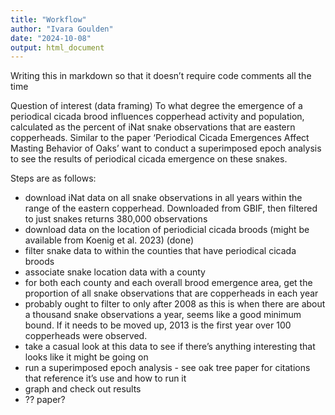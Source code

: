 ```yaml
---
title: "Workflow"
author: "Ivara Goulden"
date: "2024-10-08"
output: html_document
---
```


Writing this in markdown so that it doesn't require code comments all the time

Question of interest (data framing)
To what degree the emergence of a periodical cicada brood influences copperhead activity and population, calculated as the percent of iNat snake observations that are eastern copperheads. Similar to the paper 'Periodical Cicada Emergences Affect Masting Behavior of Oaks' want to conduct a superimposed epoch analysis to see the results of periodical cicada emergence on these snakes.

Steps are as follows:

- download iNat data on all snake observations in all years within the range
of the eastern copperhead. 
 Downloaded from GBIF, then filtered to just snakes
 returns 380,000 observations
- download data on the location of periodicial cicada broods (might be available from Koenig et al. 2023) (done)
- filter snake data to within the counties that have periodical cicada broods
- associate snake location data with a county
- for both each county and each overall brood emergence area, get the proportion of all snake observations that are copperheads in each year
- probably ought to filter to only after 2008 as this is when there are about a thousand snake observations a year, seems like a good minimum bound. If it needs to be moved up, 2013 is the first year over 100 copperheads were observed. 
- take a casual look at this data to see if there's anything interesting that looks like it might be going on
- run a superimposed epoch analysis - see oak tree paper for citations that reference it's use and how to run it
- graph and check out results
- ?? paper?